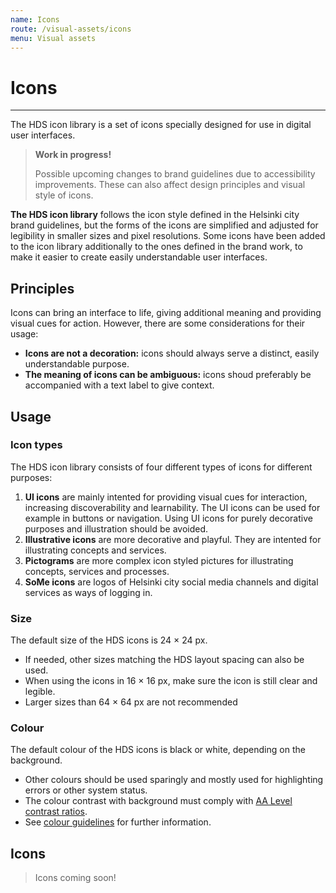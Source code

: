 ```yaml
---
name: Icons
route: /visual-assets/icons
menu: Visual assets
---
```


# Icons

---


<LargeParagraph>The HDS icon library is a set of icons specially designed for use in digital user interfaces. </LargeParagraph>

> **Work in progress!**
> 
> Possible upcoming changes to brand guidelines due to accessibility improvements. These can also affect design principles and visual style of icons.

**The HDS icon library** follows the icon style defined in the Helsinki city brand guidelines, but the forms of the icons are simplified and adjusted for legibility in smaller sizes and pixel resolutions. Some icons have been added to the icon library additionally to the ones defined in the brand work, to make it easier to create easily understandable user interfaces.


## Principles
Icons can bring an interface to life, giving additional meaning and providing visual cues for action. However, there are some considerations for their usage: 
- **Icons are not a decoration:** icons should always serve a distinct, easily understandable purpose. 
- **The meaning of icons can be ambiguous:** icons shoud preferably be accompanied with a text label to give context. 


## Usage
### Icon types
The HDS icon library consists of four different types of icons for different purposes:

1. **UI icons** are mainly intented for providing visual cues for interaction, increasing discoverability and learnability. The UI icons can be used for example in buttons or navigation. Using UI icons for purely decorative purposes and illustration should be avoided.
2. **Illustrative icons** are more decorative and playful. They are intented for illustrating concepts and services.
3. **Pictograms** are more complex icon styled pictures for illustrating concepts, services and processes.
4. **SoMe icons** are logos of Helsinki city social media channels and digital services as ways of logging in. 

### Size
The default size of the HDS icons is 24 × 24 px.
- If needed, other sizes matching the HDS layout spacing can also be used.
- When using the icons in 16 × 16 px, make sure the icon is still clear and legible.
- Larger sizes than 64 × 64 px are not recommended

### Colour
The default colour of the HDS icons is black or white, depending on the background. 
- Other colours should be used sparingly and mostly used for highlighting errors or other system status.
- The colour contrast with background must comply with [AA Level contrast ratios](https://www.w3.org/TR/WCAG20/#visual-audio-contrast "WCAG 2.0 Visual and audio contrast").
- See [colour guidelines](/design-tokens/colour "Colour") for further information.

## Icons
> Icons coming soon!